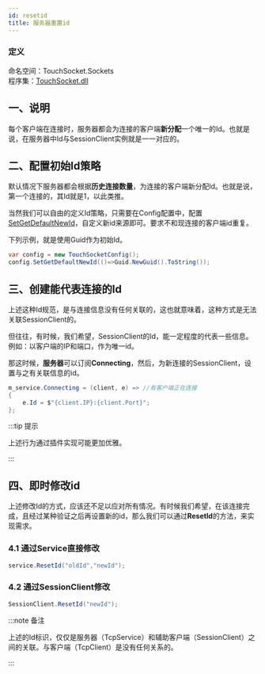 ```yaml
---
id: resetid
title: 服务器重置id
---
```


### 定义

命名空间：TouchSocket.Sockets <br/>
程序集：[TouchSocket.dll](https://www.nuget.org/packages/TouchSocket)

## 一、说明

每个客户端在连接时，服务器都会为连接的客户端**新分配**一个唯一的Id。也就是说，在服务器中Id与SessionClient实例就是一一对应的。

## 二、配置初始Id策略

默认情况下服务器都会根据**历史连接数量**，为连接的客户端新分配Id。也就是说，第一个连接的，其Id就是1，以此类推。

当然我们可以自由的定义Id策略，只需要在Config配置中，配置[SetGetDefaultNewId](./tcpservice.mdx)，自定义新id来源即可。要求不和现连接的客户端id重复。

下列示例，就是使用Guid作为初始Id。

```csharp showLineNumbers
var config = new TouchSocketConfig();
config.SetGetDefaultNewId(()=>Guid.NewGuid().ToString());
```

## 三、创建能代表连接的Id

上述这种Id规范，是与连接信息没有任何关联的，这也就意味着，这种方式是无法关联SessionClient的。

但往往，有时候，我们希望，SessionClient的Id，能一定程度的代表一些信息。例如：以客户端的IP和端口，作为唯一id。

那这时候，**服务器**可以订阅**Connecting**，然后，为新连接的SessionClient，设置与之有关联信息的id。

```csharp showLineNumbers
m_service.Connecting = (client, e) => //有客户端正在连接
{
    e.Id = $"{client.IP}:{client.Port}";
};
```

:::tip 提示

上述行为通过插件实现可能更加优雅。

::: 

## 四、即时修改id

上述修改Id的方式，应该还不足以应对所有情况。有时候我们希望，在该连接完成，且经过某种验证之后再设置新的id，那么我们可以通过**ResetId**的方法，来实现需求。

### 4.1 通过Service直接修改

```csharp showLineNumbers
service.ResetId("oldId","newId");
```

### 4.2 通过SessionClient修改
```csharp showLineNumbers
SessionClient.ResetId("newId");
```

:::note 备注

上述的Id标识，仅仅是服务器（TcpService）和辅助客户端（SessionClient）之间的关联。与客户端（TcpClient）是没有任何关系的。

:::  